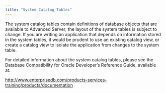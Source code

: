 ```yaml
---
title: "System Catalog Tables"
---
```


The system catalog tables contain definitions of database objects that are available to Advanced Server; the layout of the system tables is subject to change. If you are writing an application that depends on information stored in the system tables, it would be prudent to use an existing catalog view, or create a catalog view to isolate the application from changes to the system table.

For detailed information about the system catalog tables, please see the Database Compatibility for Oracle Developer’s Reference Guide, available at:

<http://www.enterprisedb.com/products-services-training/products/documentation>

